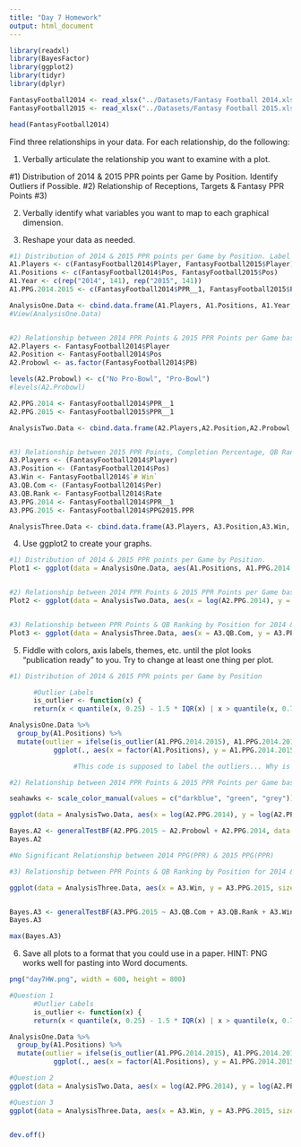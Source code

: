 ```yaml
---
title: "Day 7 Homework"
output: html_document
---
```



```r
library(readxl)
library(BayesFactor)
library(ggplot2)
library(tidyr)
library(dplyr)
```

```r
FantasyFootball2014 <- read_xlsx("../Datasets/Fantasy Football 2014.xlsx", skip = 2)
FantasyFootball2015 <- read_xlsx("../Datasets/Fantasy Football 2015.xlsx", skip = 2)

head(FantasyFootball2014)
```


Find three relationships in your data.  For each relationship, do the following:

1. Verbally articulate the relationship you want to examine with a plot.

#1) Distribution of 2014 & 2015 PPR points per Game by Position. Identify Outliers if Possible.
#2) Relationship of Receptions, Targets & Fantasy PPR Points
#3)  

2. Verbally identify what variables you want to map to each graphical dimension.

3. Reshape your data as needed.

```r
#1) Distribution of 2014 & 2015 PPR points per Game by Position. Label Outliers.
A1.Players <- c(FantasyFootball2014$Player, FantasyFootball2015$Player)
A1.Positions <- c(FantasyFootball2014$Pos, FantasyFootball2015$Pos)
A1.Year <- c(rep("2014", 141), rep("2015", 141))
A1.PPG.2014.2015 <- c(FantasyFootball2014$PPR__1, FantasyFootball2015$PPR__1)

AnalysisOne.Data <- cbind.data.frame(A1.Players, A1.Positions, A1.Year, A1.PPG.2014.2015)
#View(AnalysisOne.Data)


#2) Relationship between 2014 PPR Points & 2015 PPR Points per Game based on Position.
A2.Players <- FantasyFootball2014$Player
A2.Position <- FantasyFootball2014$Pos
A2.Probowl <- as.factor(FantasyFootball2014$PB)

levels(A2.Probowl) <- c("No Pro-Bowl", "Pro-Bowl")
#levels(A2.Probowl)

A2.PPG.2014 <- FantasyFootball2014$PPR__1
A2.PPG.2015 <- FantasyFootball2015$PPR__1

AnalysisTwo.Data <- cbind.data.frame(A2.Players,A2.Position,A2.Probowl, A2.PPG.2014,A2.PPG.2015)


#3) Relationship between 2015 PPR Points, Completion Percentage, QB Ranking (2014) by Position
A3.Players <- (FantasyFootball2014$Player)
A3.Position <- (FantasyFootball2014$Pos)
A3.Win <- FantasyFootball2014$`# Win`
A3.QB.Com <- (FantasyFootball2014$Per)
A3.QB.Rank <- FantasyFootball2014$Rate
A3.PPG.2014 <- FantasyFootball2014$PPR__1
A3.PPG.2015 <- FantasyFootball2014$PPG2015.PPR

AnalysisThree.Data <- cbind.data.frame(A3.Players, A3.Position,A3.Win, A3.QB.Com, A3.QB.Rank, A3.PPG.2014, A3.PPG.2015)

```

4. Use ggplot2 to create your graphs.

```r
#1) Distribution of 2014 & 2015 PPR points per Game by Position.
Plot1 <- ggplot(data = AnalysisOne.Data, aes(A1.Positions, A1.PPG.2014.2015))+geom_boxplot()+facet_wrap(~A1.Year)+ggtitle("Fantasy Points per Game by Position")+xlab("Position")+ylab("2015 Fantasy Points per Game (PPR)")


#2) Relationship between 2014 PPR Points & 2015 PPR Points per Game based on Position.    
Plot2 <- ggplot(data = AnalysisTwo.Data, aes(x = log(A2.PPG.2014), y = log(A2.PPG.2015), color = A2.Position))+geom_point()+geom_smooth(method = "lm", se = FALSE)+facet_wrap(~A2.Probowl)+xlab("Points per Game 2014 (PPR)")+ylab("Points per Game 2015 (PPR)")


#3) Relationship between PPR Points & QB Ranking by Position for 2014 & 2015
Plot3 <- ggplot(data = AnalysisThree.Data, aes(x = A3.QB.Com, y = A3.PPG.2015, size = A3.QB.Rank, color = A3.Win))+geom_point()+facet_wrap(~A3.Position)

```

5. Fiddle with colors, axis labels, themes, etc. until the plot looks "publication ready" to you.  Try to change at least one thing per plot.

```r
#1) Distribution of 2014 & 2015 PPR points per Game by Position

      #Outlier Labels
      is_outlier <- function(x) {
      return(x < quantile(x, 0.25) - 1.5 * IQR(x) | x > quantile(x, 0.75) + 1.5 * IQR(x))}

AnalysisOne.Data %>%
  group_by(A1.Positions) %>%
  mutate(outlier = ifelse(is_outlier(A1.PPG.2014.2015), A1.PPG.2014.2015, as.numeric(NA))) %>% 
           ggplot(., aes(x = factor(A1.Positions), y = A1.PPG.2014.2015))+geom_boxplot()+facet_wrap(~A1.Year)+ ggtitle("Fantasy Points per Game by Position for 2014 & 2015 Seasons")+xlab("Position")+ylab("2015 Fantasy Points per Game (PPR)")+geom_text(aes(label = outlier), na.rm = TRUE, hjust = -0.3)

                #This code is supposed to label the outliers... Why is this not working?

```     


```r
#2) Relationship between 2014 PPR Points & 2015 PPR Points per Game based on Position.    

seahawks <- scale_color_manual(values = c("darkblue", "green", "grey"))

ggplot(data = AnalysisTwo.Data, aes(x = log(A2.PPG.2014), y = log(A2.PPG.2015), color = A2.Position))+geom_point()+geom_smooth(method = "lm")+facet_wrap(~A2.Probowl)+xlab("Points per Game 2014 (PPR)")+ylab("Points per Game 2015 (PPR)")+ seahawks + ggtitle("2014 Fantasy Points per Game by 2015 Fantasy Points per Game") + labs(col = "Position")

Bayes.A2 <- generalTestBF(A2.PPG.2015 ~ A2.Probowl + A2.PPG.2014, data = AnalysisTwo.Data)
Bayes.A2

#No Significant Relationship between 2014 PPG(PPR) & 2015 PPG(PPR)
```

```r
#3) Relationship between PPR Points & QB Ranking by Position for 2014 & 2015

ggplot(data = AnalysisThree.Data, aes(x = A3.Win, y = A3.PPG.2015, size = A3.QB.Rank, color = A3.QB.Com))+geom_point()+facet_wrap(~A3.Position)+xlab("2014 QB Competion Rate")+ylab("2015 Fantasy Points per Game(PPR)")+ggtitle("2015 Points per Game by QB Rate, QB Percent & # of Team Wins") + labs(col = "QB Completion Percent", size = "QB Rating")


Bayes.A3 <- generalTestBF(A3.PPG.2015 ~ A3.QB.Com + A3.QB.Rank + A3.Win, data = AnalysisThree.Data)
Bayes.A3

max(Bayes.A3)


```


6. Save all plots to a format that you could use in a paper.  HINT: PNG works well for pasting into Word documents.

```r

png("day7HW.png", width = 600, height = 800)

#Question 1
      #Outlier Labels
      is_outlier <- function(x) {
      return(x < quantile(x, 0.25) - 1.5 * IQR(x) | x > quantile(x, 0.75) + 1.5 * IQR(x))}

AnalysisOne.Data %>%
  group_by(A1.Positions) %>%
  mutate(outlier = ifelse(is_outlier(A1.PPG.2014.2015), A1.PPG.2014.2015, as.numeric(NA))) %>% 
           ggplot(., aes(x = factor(A1.Positions), y = A1.PPG.2014.2015))+geom_boxplot()+facet_wrap(~A1.Year)+ ggtitle("Fantasy Points per Game by Position for 2014 & 2015 Seasons")+xlab("Position")+ylab("2015 Fantasy Points per Game (PPR)")+geom_text(aes(label = outlier), na.rm = TRUE, hjust = -0.3)

#Question 2
ggplot(data = AnalysisTwo.Data, aes(x = log(A2.PPG.2014), y = log(A2.PPG.2015), color = A2.Position))+geom_point()+geom_smooth(method = "lm")+facet_wrap(~A2.Probowl)+xlab("Points per Game 2014 (PPR)")+ylab("Points per Game 2015 (PPR)")+ seahawks + ggtitle("2014 Fantasy Points per Game by 2015 Fantasy Points per Game") + labs(col = "Position")

#Question 3
ggplot(data = AnalysisThree.Data, aes(x = A3.Win, y = A3.PPG.2015, size = A3.QB.Rank, color = A3.QB.Com))+geom_point()+facet_wrap(~A3.Position)+xlab("2014 QB Competion Rate")+ylab("2015 Fantasy Points per Game(PPR)")+ggtitle("2015 Points per Game by QB Rate, QB Percent & # of Team Wins") + labs(col = "QB Completion Percent", size = "QB Rating")


dev.off()

```

